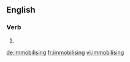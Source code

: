 ==English==

===Verb===
{{head|en}}

# {{present participle of|immobilise}}

[[de:immobilising]]
[[fr:immobilising]]
[[vi:immobilising]]